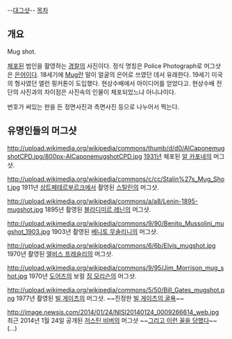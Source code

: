 --[[야민정음|대그샷]]--
[[목차]]

== 개요 ==
Mug shot.

[[체포]]된 범인을 촬영하는 [[경찰]]의 사진이다. 정식 명칭은 Police Photograph로 머그샷은 [[은어]]이다. 18세기에 [[머그|Mug]]란 말이 얼굴의 은어로 쓰였던 데서 유래한다. 19세기 미국의 형사였던 앨런 핑커톤이 도입했다. 현상수배에서 아이디어를 얻었다고. 현상수배 전단의 사진과의 차이점은 사진속의 인물이 체포되었느냐 아니냐이다. 

번호가 써있는 판을 든 정면사진과 측면사진 등으로 나누어서 찍는다. 

== 유명인들의 머그샷 ==
http://upload.wikimedia.org/wikipedia/commons/thumb/d/d0/AlCaponemugshotCPD.jpg/800px-AlCaponemugshotCPD.jpg
[[1931년]] 체포된 [[알 카포네]]의 머그샷.

http://upload.wikimedia.org/wikipedia/commons/c/cc/Stalin%27s_Mug_Shot.jpg
1911년 [[상트페테르부르크]]에서 촬영된 [[스탈린]]의 머그샷.

http://upload.wikimedia.org/wikipedia/commons/a/a8/Lenin-1895-mugshot.jpg
1895년 촬영된 [[블라디미르 레닌]]의 머그샷.

http://upload.wikimedia.org/wikipedia/commons/9/90/Benito_Mussolini_mugshot_1903.jpg
1903년 촬영된 [[베니토 무솔리니]]의 머그샷.

http://upload.wikimedia.org/wikipedia/commons/6/6b/Elvis_mugshot.jpg
1970년 촬영된 [[엘비스 프레슬리]]의 머그샷.

http://upload.wikimedia.org/wikipedia/commons/9/95/Jim_Morrison_mug_shot.jpg
1970년 [[도어즈]]의 보컬 [[짐 모리슨]]의 머그샷.

http://upload.wikimedia.org/wikipedia/commons/5/50/Bill_Gates_mugshot.png
1977년 촬영된 [[빌 게이츠]]의 머그샷. ~~진정한 [[빌 게이츠의 굴욕]]~~

http://image.newsis.com/2014/01/24/NISI20140124_0009266614_web.jpg
최근 2014년 1월 24일 공개된 [[저스틴 비버]]의 머그샷 ~~[http://bbs2.ruliweb.daum.net/gaia/do/ruliweb/default/community/325/read?articleId=20262229&objCate1=&bbsId=G005&searchKey=subjectNcontent&itemGroupId=&itemId=143&sortKey=depth&searchValue=%EB%B2%84%EB%B9%84+%ED%8B%B4%EC%8A%A4%EC%A0%80&platformId=&pageIndex=1 그리고 이런 꼴을 당했다]~~(...)

